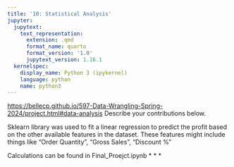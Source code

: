 ```yaml
---
title: '10: Statistical Analysis'
jupyter:
  jupytext:
    text_representation:
      extension: .qmd
      format_name: quarto
      format_version: '1.0'
      jupytext_version: 1.16.1
  kernelspec:
    display_name: Python 3 (ipykernel)
    language: python
    name: python3
---
```


<https://bellecp.github.io/597-Data-Wrangling-Spring-2024/project.html#data-analysis>
Describe your contributions below.

Sklearn library was used to fit a linear regression to predict the profit based on the other available features in the dataset. These features might include things like "Order Quantity", "Gross Sales", "Discount %"

Calculations can be found in Final_Proejct.ipynb
* * *


